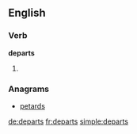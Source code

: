 ==English==

===Verb===
'''departs'''

# {{third-person singular of|depart}}

===Anagrams===
* [[petards#English|petards]]

[[de:departs]]
[[fr:departs]]
[[simple:departs]]
